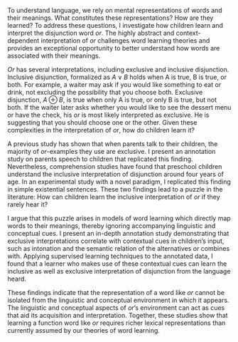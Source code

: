 To understand language, we rely on mental representations of words and their meanings. What constitutes these representations? How are they learned? To address these questions, I investigate how children learn and interpret the disjunction word *or*. The highly abstract and context-dependent interpretation of *or* challenges word learning theories and provides an exceptional opportunity to better understand how words are associated with their meanings.

*Or* has several interpretations, including exclusive and inclusive disjunction. Inclusive disjunction, formalized as $A \vee B$ holds when A is true, B is true, or both. For example, a waiter may ask if you would like something to eat or drink, not excluding the possibility that you choose both. Exclusive disjunction, $A \oplus B$, is true when only A is true, or only B is true, but not both. If the waiter later asks whether you would like to see the dessert menu or have the check, his *or* is most likely interpreted as exclusive. He is suggesting that you should choose one or the other. Given these complexities in the interpretation of *or*, how do children learn it?

A previous study has shown that when parents talk to their children, the majority of *or*-examples they use are exclusive. I present an annotation study on parents speech to children that replicated this finding. Nevertheless, comprehension studies have found that preschool children understand the inclusive interpretation of disjunction around four years of age. In an experimental study with a novel paradigm, I replicated this finding in simple existential sentences. These two findings lead to a puzzle in the literature: How can children learn the inclusive interpretation of *or* if they rarely hear it? 

I argue that this puzzle arises in models of word learning which directly map words to their meanings, thereby ignoring accompanying linguistic and conceptual cues. I present an in-depth annotation study demonstrating that exclusive interpretations correlate with contextual cues in children's input, such as intonation and the semantic relation of the alternatives *or* combines with. Applying supervised learning techniques to the annotated data, I found that a learner who makes use of these contextual cues can learn the inclusive as well as exclusive interpretation of disjunction from the language heard. 

These findings indicate that the representation of a word like *or* cannot be isolated from the linguistic and conceptual environment in which it appears. The linguistic and conceptual aspects of *or*'s environment can act as cues that aid its acquisition and interpretation. Together, these studies show that learning a function word like *or* requires richer lexical representations than currently assumed by our theories of word learning.


